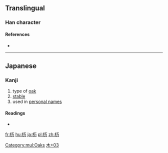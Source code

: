 ==Translingual==

===Han character===
{{Han char|rn=75|rad=木|as=03|sn=7|four=|canj=木一尸 (DMS)}}

====References====
* {{Han ref|kx=0513.011|dkj=14488|dj=0898.110|hdz=21159.031|uh=6764|ud=26468}}

----

==Japanese==

===Kanji===
{{ja-kanji|grade=|rs=木03}}

# type of [[oak]]
# [[stable]]
# used in [[personal name]]s

====Readings====
* {{ja-readings|on=|kun=[[とち]] (tochi)}}

[[Category:mul:Oaks]]
[[Category:Japanese-only CJKV Characters|木+03]]

[[fr:杤]]
[[hu:杤]]
[[ja:杤]]
[[pl:杤]]
[[zh:杤]]